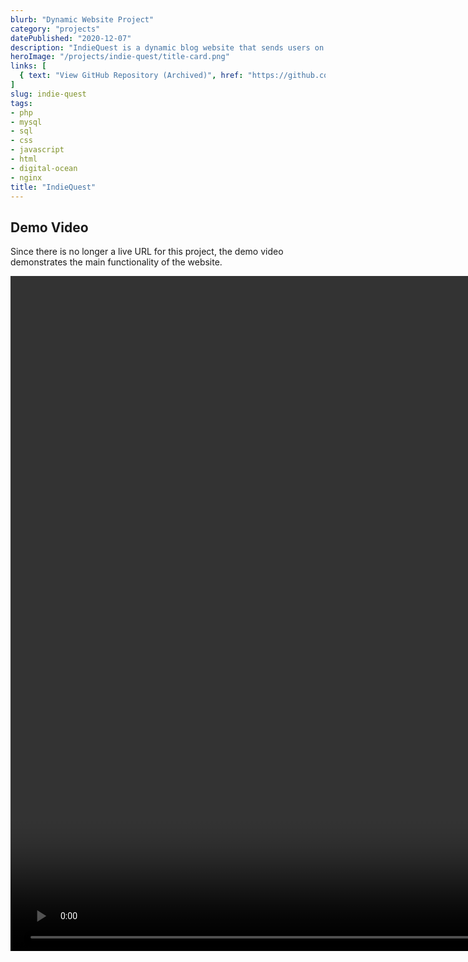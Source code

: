 ```yaml
---
blurb: "Dynamic Website Project"
category: "projects"
datePublished: "2020-12-07"
description: "IndieQuest is a dynamic blog website that sends users on a quest to read all of its articles - powered by PHP, SQL, JavaScript, and CSS."
heroImage: "/projects/indie-quest/title-card.png"
links: [
  { text: "View GitHub Repository (Archived)", href: "https://github.com/twit96/IndieQuest", },
]
slug: indie-quest
tags:
- php
- mysql
- sql
- css
- javascript
- html
- digital-ocean
- nginx
title: "IndieQuest"
---
```



<PostSection>
  <PostSectionContent slot="content">
    <h2>Demo Video</h2>
    <p>
      Since there is no longer a live URL for this project,
      the demo video demonstrates the main functionality of the website.
    </p>
    <video width="1920" height="1080" controls>
      <source src="/projects/indie-quest/demo-indiequest.mp4" type="video/mp4" />
      Download the 
      <a href="/projects/indie-quest/demo-indiequest.mp4">MP4</a>
    </video>
  </PostSectionContent>
</PostSection>